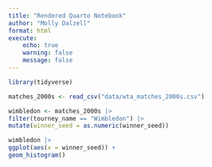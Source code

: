 ```yaml
---
title: "Rendered Quarto Notebook"
author: "Molly Dalzell"
format: html
execute:
    echo: true
    warning: false
    message: false
---
```



```r
library(tidyverse)

matches_2000s <- read_csv("data/wta_matches_2000s.csv")
```

```r
wimbledon <- matches_2000s |>
filter(tourney_name == "Wimbledon") |>
mutate(winner_seed = as.numeric(winner_seed))
```

```r
wimbledon |>
ggplot(aes(x = winner_seed)) +
geom_histogram()
```

